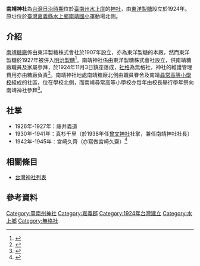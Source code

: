 {{日本神社||name=南靖神社|img=File:南靖神社.jpg|img_capt=南靖神社參道與鳥居|image_width=250px|nihongo=南靖神社|hiragana=なんそうじんじゃ|romaji=Nansō jinja|location={{TWN-JPN}} [[臺南州|臺南州]][[嘉義郡|嘉義郡]][[水上庄|水上庄]]南靖|god=天照大神、大己貴命|type=鄉社|struct=|open_year=大正十三年（1924年）|close_year=不明|cere_date=11月3日}}

{{coord|23.416338|N|120.384899|E|scale:10000|display=title}}'''南靖神社'''為[[台灣日治時期|台灣日治時期]]位於[[臺南州|臺南州]][[水上庄|水上庄]]的[[神社|神社]]，由[[東洋製糖|東洋製糖]]設立於1924年。原址位於[[臺灣|臺灣]][[嘉義縣|嘉義縣]][[水上鄉|水上鄉]][[嘉義縣南靖國民小學|南靖國小]]運動場北側。

== 介紹 ==
[[南靖糖廠|南靖糖廠]]係由東洋製糖株式會社於1907年設立，亦為東洋製糖的本廠，然而東洋製糖於1927年被併入[[明治製糖|明治製糖]]<ref>{{Cite web|title=南靖糖廠|url=http://map.net.tw/taisugar/item/南靖糖廠/|accessdate=|author=|date=|format=|publisher=台灣製糖工廠百年文史地圖|language=|archive-date=2020-07-07|archive-url=https://web.archive.org/web/20200707190320/http://map.net.tw/taisugar/item/%e5%8d%97%e9%9d%96%e7%b3%96%e5%bb%a0/|dead-url=no}}</ref>。南靖神社係由東洋製糖株式會社設立，供南靖糖廠職員及家屬參拜，於1924年11月3日鎮座落成，[[社格|社格]]為無格社，神社的維護管理費用亦由糖廠負責<ref>{{Cite book|title=嘉義郡概況|last=嘉義郡役所|first=|publisher=|year=1937-08-01|isbn=|location=|pages=}}</ref>。南靖神社地處南靖糖廠北側由職員眷舍及南靖[[尋常高等小學校|尋常高等小學校]]組成的社區，位在學校北側，而南靖尋常高等小學校亦每年由校長舉行學年祭向南靖神社參拜<ref>{{Cite journal|title=南靖神社だより　學年祭執行|author=臺灣神職會|url=|journal=敬慎|issue=|doi=|others=|year=1936-06-08|volume=|page=|pmid=}}</ref>。

== 社掌 ==

* 1926年-1927年：藤井義道
* 1930年-1941年：真杉千里（於1938年任[[曾文神社|曾文神社]]社掌，兼任南靖神社社長）
* 1942年-1945年：宮崎久齊（亦寫做宮崎久齋）<ref>{{Cite web|title=臺灣總督府職員錄系統|url=http://who.ith.sinica.edu.tw/mpView.action|accessdate=|author=|date=|format=|publisher=中央研究院臺灣史研究所|language=|archive-date=2019-07-13|archive-url=https://web.archive.org/web/20190713180357/http://who.ith.sinica.edu.tw/mpView.action|dead-url=no}}</ref>

== 相關條目 ==

* [[台灣神社列表|台灣神社列表]]

== 參考資料 ==
<references />
[[Category:臺南州神社|Category:臺南州神社]]
[[Category:嘉義郡|Category:嘉義郡]]
[[Category:1924年台灣建立|Category:1924年台灣建立]]
[[Category:水上鄉|Category:水上鄉]]
[[Category:無格社|Category:無格社]]